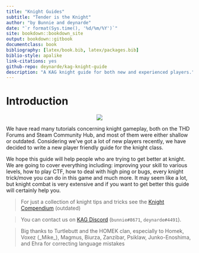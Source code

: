 ```yaml
---
title: "Knight Guides"
subtitle: "Tender is the Knight"
author: "by Bunnie and deynarde"
date: "`r format(Sys.time(), '%d/%m/%Y')`"
site: bookdown::bookdown_site
output: bookdown::gitbook
documentclass: book
bibliography: [latex/book.bib, latex/packages.bib]
biblio-style: apalike
link-citations: yes
github-repo: deynarde/kag-knight-guide
description: "A KAG knight guide for both new and experienced players."
---
```


# Introduction {-}

<p align="center">
  <img src="imgs/logo.png">
</p>

We have read many tutorials concerning knight gameplay, both on the THD Forums and Steam Community Hub, and most of them were either shallow or outdated. Considering we've got a lot of new players recently, we have decided to write a new player friendly guide for the knight class.

We hope this guide will help people who are trying to get better at knight. We are going to cover everything including: improving your skill to various levels, how to play CTF, how to deal with high ping or bugs, every knight trick/move you can do in this game and much more. It may seem like a lot, but knight combat is very extensive and if you want to get better this guide will certainly help you.

> For just a collection of knight tips and tricks see the [Knight Compendium](https://deynarde.github.io/kag-knight-compendium/) (outdated)

> You can contact us on [KAG Discord](https://discord.gg/kag) (`bunnie#8671`, `deynarde#4491`).

> Big thanks to Turtlebutt and the HOMEK clan, especially to Homek, Voxez (\_Mike\_), Magmus, Biurza, Zanzibar, Psiklaw, Junko-Enoshima, and Ehra for correcting language mistakes
